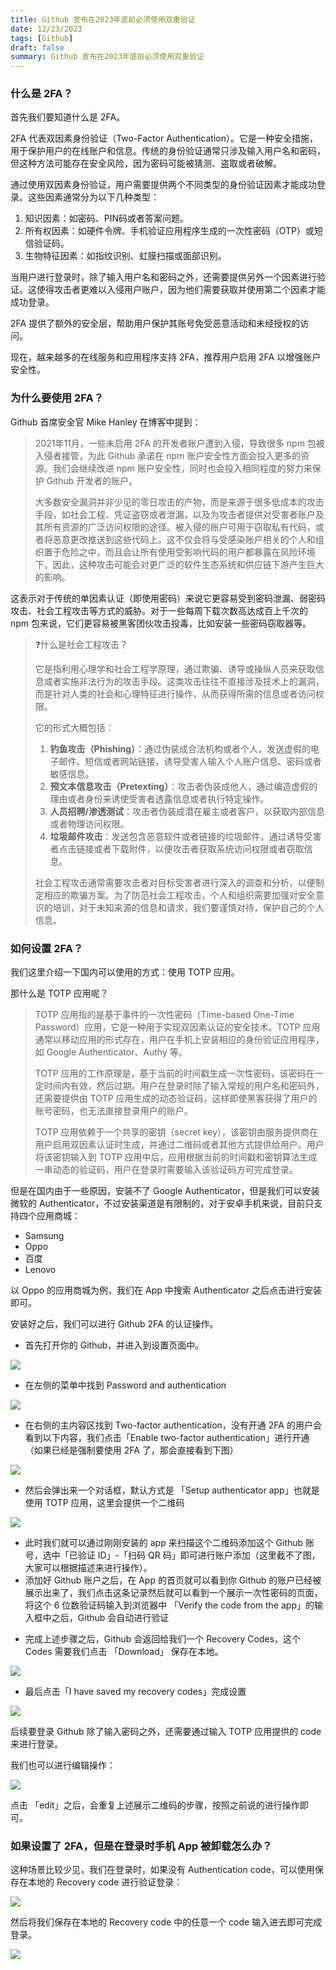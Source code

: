 ```yaml
---
title: Github 宣布在2023年底前必须使用双重验证
date: 12/23/2023
tags: [Github]
draft: false
summary: Github 宣布在2023年底前必须使用双重验证
---
```


### 什么是 2FA？

首先我们要知道什么是 2FA。

2FA 代表双因素身份验证（Two-Factor Authentication）。它是一种安全措施，用于保护用户的在线账户和信息。传统的身份验证通常只涉及输入用户名和密码，但这种方法可能存在安全风险，因为密码可能被猜测、盗取或者破解。

通过使用双因素身份验证，用户需要提供两个不同类型的身份验证因素才能成功登录。这些因素通常分为以下几种类型：

1.  知识因素：如密码、PIN码或者答案问题。
2.  所有权因素：如硬件令牌、手机验证应用程序生成的一次性密码（OTP）或短信验证码。
3.  生物特征因素：如指纹识别、虹膜扫描或面部识别。

当用户进行登录时，除了输入用户名和密码之外，还需要提供另外一个因素进行验证。这使得攻击者更难以入侵用户账户，因为他们需要获取并使用第二个因素才能成功登录。

2FA 提供了额外的安全层，帮助用户保护其账号免受恶意活动和未经授权的访问。

现在，越来越多的在线服务和应用程序支持 2FA，推荐用户启用 2FA 以增强账户安全性。

### 为什么要使用 2FA？

Github 首席安全官 Mike Hanley 在博客中提到：

> 2021年11月，一些未启用 2FA 的开发者账户遭到入侵，导致很多 npm 包被入侵者接管，为此 Github 承诺在 npm 账户安全性方面会投入更多的资源。我们会继续改进 npm 账户安全性，同时也会投入相同程度的努力来保护 Github 开发者的账户。
>
> 大多数安全漏洞并非少见的零日攻击的产物，而是来源于很多低成本的攻击手段，如社会工程、凭证盗窃或者泄漏，以及为攻击者提供对受害者账户及其所有资源的广泛访问权限的途径。被入侵的账户可用于窃取私有代码，或者将恶意更改推送到这些代码上。这不仅会将与受感染账户相关的个人和组织置于危险之中，而且会让所有使用受影响代码的用户都暴露在风险环境下。因此，这种攻击可能会对更广泛的软件生态系统和供应链下游产生巨大的影响。

这表示对于传统的单因素认证（即使用密码）来说它更容易受到密码泄漏、弱密码攻击、社会工程攻击等方式的威胁。对于一些每周下载次数高达成百上千次的 npm 包来说，它们更容易被黑客团伙攻击投毒，比如安装一些密码窃取器等。

> ❓什么是社会工程攻击？
>
> 它是指利用心理学和社会工程学原理，通过欺骗、诱导或操纵人员来获取信息或者实施非法行为的攻击手段。这类攻击往往不直接涉及技术上的漏洞，而是针对人类的社会和心理特征进行操作，从而获得所需的信息或者访问权限。
>
> 它的形式大概包括：
>
> 1.  **钓鱼攻击（Phishing）**：通过伪装成合法机构或者个人，发送虚假的电子邮件、短信或者网站链接，诱导受害人输入个人账户信息、密码或者敏感信息。
> 2.  **预文本信息攻击（Pretexting）**：攻击者伪装成他人，通过编造虚假的理由或者身份来诱使受害者透露信息或者执行特定操作。
> 3.  **人员招聘/渗透测试**：攻击者伪装成潜在雇主或者客户，以获取内部信息或者物理访问权限。
> 4.  **垃圾邮件攻击**：发送包含恶意软件或者链接的垃圾邮件，通过诱导受害者点击链接或者下载附件，以便攻击者获取系统访问权限或者窃取信息。
>
> 社会工程攻击通常需要攻击者对目标受害者进行深入的调查和分析，以便制定相应的欺骗方案。为了防范社会工程攻击，个人和组织需要加强对安全意识的培训，对于未知来源的信息和请求，我们要谨慎对待，保护自己的个人信息。

### 如何设置 2FA？

我们这里介绍一下国内可以使用的方式：使用 TOTP 应用。

那什么是 TOTP 应用呢？

> TOTP 应用指的是基于事件的一次性密码（Time-based One-Time Password）应用，它是一种用于实现双因素认证的安全技术。TOTP 应用通常以移动应用的形式存在，用户在手机上安装相应的身份验证应用程序，如 Google Authenticator、Authy 等。
>
> TOTP 应用的工作原理是，基于当前的时间戳生成一次性密码，该密码在一定时间内有效，然后过期。用户在登录时除了输入常规的用户名和密码外，还需要提供由 TOTP 应用生成的动态验证码，这样即使黑客获得了用户的账号密码，也无法直接登录用户的账户。
>
> TOTP 应用依赖于一个共享的密钥（secret key），该密钥由服务提供商在用户启用双因素认证时生成，并通过二维码或者其他方式提供给用户。用户将该密钥输入到 TOTP 应用中后，应用根据当前的时间戳和密钥算法生成一串动态的验证码，用户在登录时需要输入该验证码方可完成登录。

但是在国内由于一些原因，安装不了 Google Authenticator，但是我们可以安装微软的 Authenticator，不过安装渠道是有限制的，对于安卓手机来说，目前只支持四个应用商城：

*   Samsung
*   Oppo
*   百度
*   Lenovo

以 Oppo 的应用商城为例，我们在 App 中搜索 Authenticator 之后点击进行安装即可。

安装好之后，我们可以进行 Github 2FA 的认证操作。

*   首先打开你的 Github，并进入到设置页面中。

![](https://note.ihsxu.com/api/imgs/1703305154703.webp)

*   在左侧的菜单中找到 Password and authentication

![](https://note.ihsxu.com/api/imgs/1703305215304.webp)

*   在右侧的主内容区找到 Two-factor authentication，没有开通 2FA 的用户会看到以下内容，我们点击「Enable two-factor authentication」进行开通（如果已经是强制要使用 2FA 了，那会直接看到下图）

![](https://note.ihsxu.com/api/imgs/1703306527519.webp)

*   然后会弹出来一个对话框，默认方式是 「Setup authenticator app」也就是使用 TOTP 应用，这里会提供一个二维码

![](https://note.ihsxu.com/api/imgs/1703306688431.webp)

*   此时我们就可以通过刚刚安装的 app 来扫描这个二维码添加这个 Github 账号，选中「已验证 ID」-「扫码 QR 码」即可进行账户添加（这里截不了图，大家可以根据描述来进行操作）。
*   添加好 Github 账户之后，在 App 的首页就可以看到你 Github 的账户已经被展示出来了，我们点击这条记录然后就可以看到一个展示一次性密码的页面，将这个 6 位数验证码输入到浏览器中 「Verify the code from the app」的输入框中之后，Github 会自动进行验证

<!---->

*   完成上述步骤之后，Github 会返回给我们一个 Recovery Codes，这个 Codes 需要我们点击 「Download」 保存在本地。

![](https://note.ihsxu.com/api/imgs/1703307068826.webp)

*   最后点击「I have saved my recovery codes」完成设置

![](https://note.ihsxu.com/api/imgs/1703307157635.webp)

后续要登录 Github 除了输入密码之外，还需要通过输入 TOTP 应用提供的 code 来进行登录。

我们也可以进行编辑操作：

![](https://note.ihsxu.com/api/imgs/1703305332308.webp)

点击 「edit」之后，会重复上述展示二维码的步骤，按照之前说的进行操作即可。

### 如果设置了 2FA，但是在登录时手机 App 被卸载怎么办？

这种场景比较少见，我们在登录时，如果没有 Authentication code，可以使用保存在本地的 Recovery code 进行验证登录：

![](https://note.ihsxu.com/api/imgs/1703307820424.webp)

然后将我们保存在本地的 Recovery code 中的任意一个 code 输入进去即可完成登录。

![](https://note.ihsxu.com/api/imgs/1703307922172.webp)


